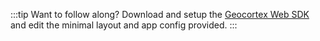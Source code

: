 :::tip Want to follow along?
Download and setup the [Geocortex Web SDK](../sdk-overview.mdx) and edit the minimal layout and app config provided.
:::
